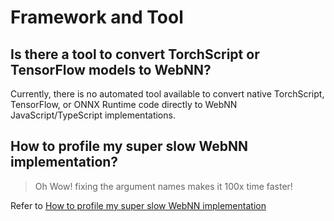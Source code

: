 

# Framework and Tool

## Is there a tool to convert TorchScript or TensorFlow models to WebNN?

Currently, there is no automated tool available to convert native TorchScript, TensorFlow, or ONNX Runtime code directly to WebNN JavaScript/TypeScript implementations.

## How to profile my super slow WebNN implementation?

> <InfoIcon /> Oh Wow! fixing the argument names makes it 100x time faster! 

Refer to [How to profile my super slow WebNN implementation](../learn/troubleshooting/performance-issues#how-to-profile-my-super-slow-webnn-implementation)